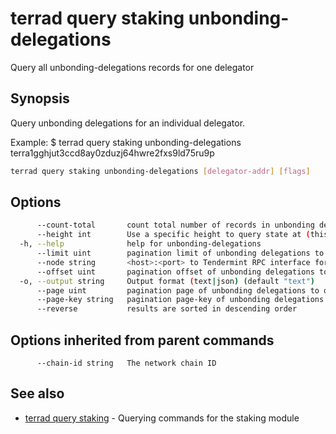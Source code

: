 # terrad query staking unbonding-delegations

Query all unbonding-delegations records for one delegator

## Synopsis

Query unbonding delegations for an individual delegator.

Example:
$ terrad query staking unbonding-delegations terra1gghjut3ccd8ay0zduzj64hwre2fxs9ld75ru9p

```sh Terrad
terrad query staking unbonding-delegations [delegator-addr] [flags]
```

## Options

```sh Terrad
      --count-total       count total number of records in unbonding delegations to query for
      --height int        Use a specific height to query state at (this can error if the node is pruning state)
  -h, --help              help for unbonding-delegations
      --limit uint        pagination limit of unbonding delegations to query for (default 100)
      --node string       <host>:<port> to Tendermint RPC interface for this chain (default "tcp://localhost:26657")
      --offset uint       pagination offset of unbonding delegations to query for
  -o, --output string     Output format (text|json) (default "text")
      --page uint         pagination page of unbonding delegations to query for. This sets offset to a multiple of limit (default 1)
      --page-key string   pagination page-key of unbonding delegations to query for
      --reverse           results are sorted in descending order
```

## Options inherited from parent commands

```
      --chain-id string   The network chain ID
```

## See also

* [terrad query staking](terrad_query_staking.mdx)	 - Querying commands for the staking module


